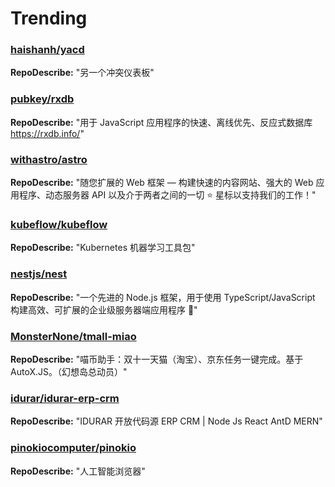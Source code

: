 # Trending

### [haishanh/yacd](https://github.com/haishanh/yacd)
**RepoDescribe:** "另一个冲突仪表板"
  

### [pubkey/rxdb](https://github.com/pubkey/rxdb)
**RepoDescribe:** "用于 JavaScript 应用程序的快速、离线优先、反应式数据库 https://rxdb.info/"
  

### [withastro/astro](https://github.com/withastro/astro)
**RepoDescribe:** "随您扩展的 Web 框架 — 构建快速的内容网站、强大的 Web 应用程序、动态服务器 API 以及介于两者之间的一切 ⭐️ 星标以支持我们的工作！"
  

### [kubeflow/kubeflow](https://github.com/kubeflow/kubeflow)
**RepoDescribe:** "Kubernetes 机器学习工具包"
  

### [nestjs/nest](https://github.com/nestjs/nest)
**RepoDescribe:** "一个先进的 Node.js 框架，用于使用 TypeScript/JavaScript 构建高效、可扩展的企业级服务器端应用程序 🚀"
  

### [MonsterNone/tmall-miao](https://github.com/MonsterNone/tmall-miao)
**RepoDescribe:** "喵币助手：双十一天猫（淘宝）、京东任务一键完成。基于AutoX.JS。（幻想岛总动员）"
  

### [idurar/idurar-erp-crm](https://github.com/idurar/idurar-erp-crm)
**RepoDescribe:** "IDURAR 开放代码源 ERP CRM | Node Js React AntD MERN"
  

### [pinokiocomputer/pinokio](https://github.com/pinokiocomputer/pinokio)
**RepoDescribe:** "人工智能浏览器"
  
